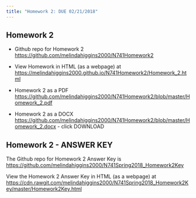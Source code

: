 ```yaml
---
title: "Homework 2: DUE 02/21/2018"
---
```


## Homework 2

* Github repo for Homework 2 [https://github.com/melindahiggins2000/N741Homework2](https://github.com/melindahiggins2000/N741Homework2)

* View Homework in HTML (as a webpage) at [https://melindahiggins2000.github.io/N741Homework2/Homework_2.html](https://melindahiggins2000.github.io/N741Homework2/Homework_2.html)

* Homework 2 as a PDF [https://github.com/melindahiggins2000/N741Homework2/blob/master/Homework_2.pdf](https://github.com/melindahiggins2000/N741Homework2/blob/master/Homework_2.pdf)

* Homework 2 as a DOCX [https://github.com/melindahiggins2000/N741Homework2/blob/master/Homework_2.docx](https://github.com/melindahiggins2000/N741Homework2/blob/master/Homework_2.docx) - click DOWNLOAD

## Homework 2 - ANSWER KEY

The Github repo for Homework 2 Answer Key is [https://github.com/melindahiggins2000/N741Spring2018_Homework2Key](https://github.com/melindahiggins2000/N741Spring2018_Homework2Key)

View the Homework 2 Answer Key in HTML (as a webpage) at [https://cdn.rawgit.com/melindahiggins2000/N741Spring2018_Homework2Key/master/Homework2Key.html](https://cdn.rawgit.com/melindahiggins2000/N741Spring2018_Homework2Key/master/Homework2Key.html)

